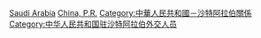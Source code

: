 [[Category:中华人民共和国驻外大使|Saudi Arabia]]
[[Category:駐沙烏地阿拉伯大使|China, P.R.]]
[[Category:中華人民共和國－沙特阿拉伯關係|Category:中華人民共和國－沙特阿拉伯關係]]
[[Category:中华人民共和国驻沙特阿拉伯外交人员|Category:中华人民共和国驻沙特阿拉伯外交人员]]